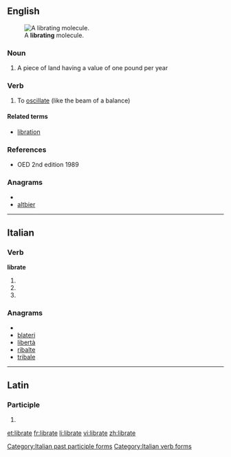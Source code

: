 ==English==
[[File:Libration.gif|thumb|A '''librating''' molecule.]]

===Noun===
{{en-noun}}

# {{obsolete}} A piece of land having a value of one pound per year

===Verb===
{{en-verb|librat|ing}}

# To [[oscillate]] (like the beam of a balance)

====Related terms====
* [[libration]]

===References===
* OED 2nd edition 1989

===Anagrams===
* {{alphagram|abeilrt}}
* [[altbier#English|altbier]]

----

==Italian==

===Verb===
'''librate'''

# {{conjugation of|librarsi||2|p|pres|ind|lang=it}}
# {{conjugation of|librarsi||2|p|imp|lang=it}}
# {{form of|[[feminine|Feminine]] plural|librato}}

===Anagrams===
* {{alphagram|abeilrt}}
* [[blateri#Italian|blateri]]
* [[libertà#Italian|libertà]]
* [[ribalte#Italian|ribalte]]
* [[tribale#Italian|tribale]]

[[Category:Italian past participle forms]]
[[Category:Italian verb forms]]

----

==Latin==

===Participle===
{{la-part-form|lībrāte}}

# {{inflection of|[[libratus#Latin|lībrātus]]||voc|m|s|lang=la}}

[[et:librate]]
[[fr:librate]]
[[li:librate]]
[[vi:librate]]
[[zh:librate]]